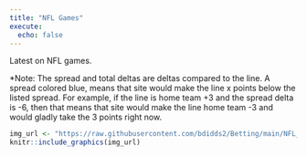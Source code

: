 ---
title: "NFL Games" 
execute:
  echo: false
---

Latest on NFL games.

\*Note: The spread and total deltas are deltas compared to the line. A spread colored blue, means that site would make the line x points below the listed spread. For example, if the line is home team +3 and the spread delta is -6, then that means that site would make the line home team -3 and would gladly take the 3 points right now.

```{r}
img_url <- "https://raw.githubusercontent.com/bdidds2/Betting/main/NFL_Game_Values.png"  
knitr::include_graphics(img_url)
```
